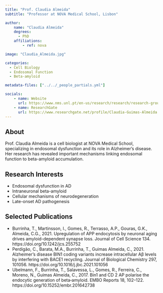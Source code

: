 ```yaml
---
title: "Prof. Claudia Almeida"
subtitle: "Professor at NOVA Medical School, Lisbon"

author:
    name: "Claudia Almeida"
    degrees:
      - PhD
    affiliations:
        - ref: nova

image: "Claudia_Almeida.jpg"

categories:
  - Cell Biology
  - Endosomal Function
  - Beta-amyloid

metadata-files: ["../../_people_partials.yml"]

socials:
    - name: Website
      url: https://www.nms.unl.pt/en-us/research/research/research-groups/research-group/n/neuronal-trafficking-in-aging
    - name: ResearchGate
      url: https://www.researchgate.net/profile/Claudia-Guimas-Almeida
---
```


## About

Prof. Claudia Almeida is a cell biologist at NOVA Medical School, specializing in endosomal dysfunction and its role in Alzheimer's disease. Her research has revealed important mechanisms linking endosomal function to beta-amyloid accumulation.

## Research Interests

- Endosomal dysfunction in AD
- Intraneuronal beta-amyloid
- Cellular mechanisms of neurodegeneration
- Late-onset AD pathogenesis

## Selected Publications

- Burrinha, T., Martinsson, I., Gomes, R., Terrasso, A.P., Gouras, G.K., Almeida, C.G., 2021. Upregulation of APP endocytosis by neuronal aging drives amyloid-dependent synapse loss. Journal of Cell Science 134. https://doi.org/10.1242/jcs.255752
- Perdigão, C., Barata, M.A., Burrinha, T., Guimas Almeida, C., 2021. Alzheimer’s disease BIN1 coding variants increase intracellular Aβ levels by interfering with BACE1 recycling. Journal of Biological Chemistry 297, 101056. https://doi.org/10.1016/j.jbc.2021.101056
- Ubelmann, F., Burrinha, T., Salavessa, L., Gomes, R., Ferreira, C., Moreno, N., Guimas Almeida, C., 2017. Bin1 and CD 2 AP polarise the endocytic generation of beta‐amyloid. EMBO Reports 18, 102–122. https://doi.org/10.15252/embr.201642738

